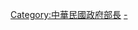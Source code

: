 {{Catnav|頁面分類|地理|国家|亚洲国家|中華民國}}
{{Catnav|頁面分類|历史|各國歷史|台灣歷史|台灣戰後時期|台灣戰後時期人物|台灣戰後時期政治人物}}
{{Catnav|頁面分類|历史|各國歷史|台灣歷史|台灣人 (依時代區分)|台灣戰後時期人物|台灣戰後時期政治人物}}
{{Catnav|頁面分類|人物|各國人物|中華民國人|各職業中華民國人|中华民国政治人物}}
{{Catnav|頁面分類|……|各國政治人物|中华民国政治人物}}
{{Catnav|頁面分類|……|中華民國政治|中华民国政治人物}}
{{Catnav|頁面分類|……|台灣|台湾政治|台湾政治人物|台灣戰後時期政治人物}}

[[Category:中華民國政府部長|Category:中華民國政府部長]]
[[Category:中華民國行政院所屬部會人物|-]]
